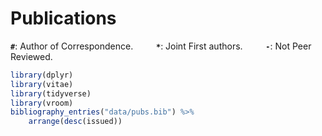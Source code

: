 # Publications


**`#`**: Author of Correspondence.         **`*`**: Joint First authors.          **`-`**: Not Peer Reviewed.

<!-- # Selected Publications -->
<!--  -->
<!-- ::: {#refs_selected} -->
<!-- ::: -->


```{r Publications}
library(dplyr)
library(vitae)
library(tidyverse)
library(vroom)
bibliography_entries("data/pubs.bib") %>%
    arrange(desc(issued))
```


<!-- 
## Refereed Journal Papers

# ```{r}
# vitae::bibliography_entries("bib/journal.bib")
# # arrange(desc(row_number())) %>%
# # relocate(annote)
# ```

## Papers in Refereed Conference Proceedings
<!-- 
# ```{r}
# bibliography_entries("bib/proceedings.bib")
``` -->
<!--
## Book Chapters

# ```{r}
# bibliography_entries("bib/book.bib")
``` -->
